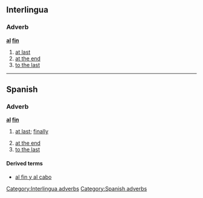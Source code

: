 ==Interlingua==

===Adverb===
'''[[al]] [[fin]]'''

# [[at last]]
# [[at the end]]
# [[to the last]]

[[Category:Interlingua adverbs]]

----

==Spanish==

===Adverb===
'''[[al]] [[fin]]'''

# {{esidiom}} [[at last]]; [[finally]]
# [[at the end]]
# [[to the last]]

====Derived terms====
*[[al fin y al cabo]]

[[Category:Spanish adverbs]]